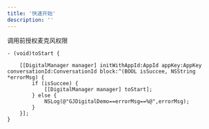 ```yaml
---
title: '快速开始'
description: ''
---
```


调用前授权麦克风权限
```
- (void)toStart {

    [[DigitalManager manager] initWithAppId:AppId appKey:AppKey conversationId:ConversationId block:^(BOOL isSuccee, NSString *errorMsg) {
        if (isSuccee) {
            [[DigitalManager manager] toStart];
        } else {
            NSLog(@"GJDigitalDemo==errorMsg==%@",errorMsg);
        }
    }];
}
```
